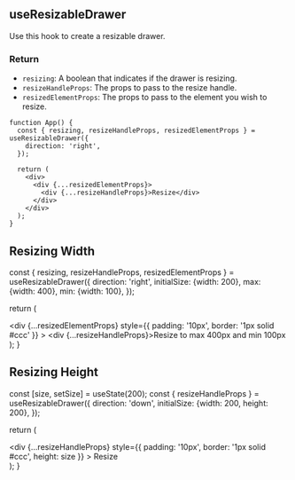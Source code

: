 
## useResizableDrawer

Use this hook to create a resizable drawer.

### Return

- `resizing`: A boolean that indicates if the drawer is resizing.
- `resizeHandleProps`: The props to pass to the resize handle.
- `resizedElementProps`: The props to pass to the element you wish to resize.

```tsx
function App() {
  const { resizing, resizeHandleProps, resizedElementProps } = useResizableDrawer({
    direction: 'right',
  });

  return (
    <div>
      <div {...resizedElementProps}>
        <div {...resizeHandleProps}>Resize</div>
      </div>
    </div>
  );
}
```

## Resizing Width

  const { resizing, resizeHandleProps, resizedElementProps } = useResizableDrawer({
    direction: 'right',
    initialSize: {width: 200},
    max: {width: 400},
    min: {width: 100},
  });

  return (
    <div>
      <div
        {...resizedElementProps}
        style={{ padding: '10px', border: '1px solid #ccc' }}
      >
        <div {...resizeHandleProps}>Resize to max 400px and min 100px</div>
      </div>
    </div>
  );
}

<Demo />

## Resizing Height

  const [size, setSize] = useState(200);
  const { resizeHandleProps } = useResizableDrawer({
    direction: 'down',
    initialSize: {width: 200, height: 200},
  });

  return (
    <div>
      <div
        {...resizeHandleProps}
        style={{ padding: '10px', border: '1px solid #ccc', height: size }}
      >
        Resize
      </div>
    </div>
  );
}

<DemoHeight />

##
